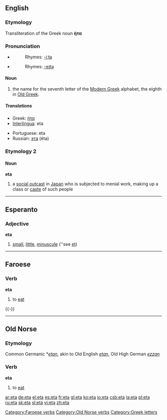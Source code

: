 {{see|ETA|etä-}}
{{letter_disp2|zeta|[[image:Greek_uc_eta.png|41px]][[image:Greek_lc_eta.png|28px]] |theta|ήτα|Η|η}}
==English==

===Etymology===
Transliteration of the Greek noun '''ήτα'''

===Pronunciation===
*{{IPA|/ˈiːtə/}} {{italbrac|mainly Commonwealth}}
*:Rhymes: [[Rhymes:English:-iːtə|-iːtə]]
*{{IPA|/ˈeɪtə/}} {{italbrac|mainly US}}
*:Rhymes: [[Rhymes:English:-eɪtə|-eɪtə]]

{{rfc-level|Noun at L4+ not in L3 POS section}}

====Noun====
{{en-noun}}

# the name for the seventh letter of the [[Modern Greek]] alphabet, the eighth in [[Old Greek]].

=====Translations=====
{{top}}
*Greek: [[ήτα]] {{n}}
*[[Interlingua]]: eta
{{mid}}
*Portuguese: eta {{m}}
*Russian: [[эта]] (éta) {{f}}
{{bottom}}

===Etymology 2===
{{etystub}}

====Noun====
'''eta'''

# a [[social outcast]] in [[Japan]] who is subjected to menial work, making up a class or [[caste]] of such people

----

==Esperanto==

===Adjective===
'''eta'''

# [[small]], [[little]], [[minuscule]] (''see [[et#Esperanto|et]])

----

==Faroese==
{{fo-conj-72||e|t|á|ó}}

===Verb===
'''eta'''

# to [[eat]]

{{-}}

[[Category:Faroese verbs]]

----

==Old Norse==

===Etymology===
Common Germanic *''[[etan]]'', akin to Old English ''[[etan]]'', Old High German ''[[ezzan]]''

===Verb===
'''eta'''

# to [[eat]]

[[Category:Old Norse verbs]]
[[Category:Greek letters]]

[[ar:eta]]
[[de:eta]]
[[el:eta]]
[[es:eta]]
[[fr:eta]]
[[gl:eta]]
[[ko:eta]]
[[io:eta]]
[[csb:eta]]
[[la:eta]]
[[pl:eta]]
[[ru:eta]]
[[sk:eta]]
[[sl:eta]]
[[vi:eta]]
[[zh:eta]]